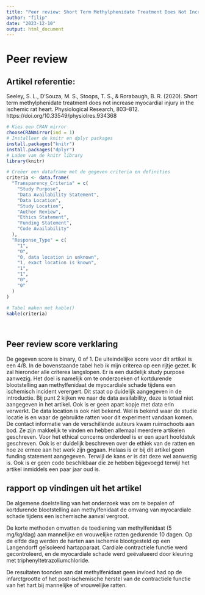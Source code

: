```yaml
---
title: "Peer review: Short Term Methylphenidate Treatment Does Not Increase Myocardial Injury in the Ischemic Rat Heart"
author: "filip"
date: "2023-12-10"
output: html_document
---
```

# Peer review
 
## Artikel referentie: 
Seeley, S. L., D’Souza, M. S., Stoops, T. S., & Rorabaugh, B. R. (2020). Short term methylphenidate treatment does not increase myocardial injury in the ischemic rat heart. Physiological Research, 803–812. https://doi.org/10.33549/physiolres.934368
 
 
```R
# Kies een CRAN mirror
chooseCRANmirror(ind = 1)
# Installeer de knitr en dplyr packages
install.packages("knitr")
install.packages("dplyr")
# Laden van de knitr library
library(knitr)
```
 
```R
 
# Creëer een dataframe met de gegeven criteria en definities
criteria <- data.frame(
  "Transparency_Criteria" = c(
    "Study Purpose",
    "Data Availability Statement",
    "Data Location",
    "Study Location",
    "Author Review",
    "Ethics Statement",
    "Funding Statement",
    "Code Availability"
  ),
  "Response_Type" = c(
    "1",
    "0",
    "0, data location in unknown",
    "1, exact location is known",
    "1",
    "1",
    "0",
    "0"
  )
)
 
# Tabel maken met kable()
kable(criteria)
 
 
```

## Peer review score verklaring
De gegeven score is binary, 0 of 1. De uiteindelijke score voor dit artikel is een 4/8. In de bovenstaande tabel heb ik mijn criterea op een rijtje gezet. Ik zal hieronder alle criterea langslopen. Er is een duidelijk study purpose aanwezig. Het doel is namelijk om te onderzoeken of kortdurende blootstelling aan methylfenidaat de myocardiale schade tijdens een ischemisch incident verergert. Dit staat op duidelijk aangegeven in de introductie. Bij punt 2 kijken we naar de data availability, deze is totaal niet aangegeven in het artikel. Ook is er geen apart kopje met data erin verwerkt. De data location is ook niet bekend. Wel is bekend waar de studie locatie is en waar de gebruikte ratten voor dit experiment vandaan komen. De contact informatie van de verschillende auteurs kwam ruimschoots aan bod. Ze zijn makkelijk te vinden en hebben allemaal meerdere artikelen geschreven. Voor het ethical concerns onderdeel is er een apart hoofdstuk geschreven. Ook is er duidelijk beschreven over de ethiek van de ratten en hoe ze ermee aan het werk zijn gegaan. Helaas is er bij dit artikel geen funding statement aangegeven. Terwijl de kans er is dat deze wel aanwezig is. Ook is er geen code beschikbaar die ze hebben bijgevoegd terwijl het artikel inmiddels een paar jaar oud is.
 
## rapport op vindingen uit het artikel
De algemene doelstelling van het onderzoek was om te bepalen of kortdurende blootstelling aan methylfenidaat de omvang van myocardiale schade tijdens een ischemische aanval vergroot.
 
De korte methoden omvatten de toediening van methylfenidaat (5 mg/kg/dag) aan mannelijke en vrouwelijke ratten gedurende 10 dagen. Op de elfde dag werden de harten aan ischemie blootgesteld op een Langendorff geïsoleerd hartapparaat. Cardiale contractiele functie werd gecontroleerd, en de myocardiale schade werd geëvalueerd door kleuring met triphenyltetrazoliumchloride.
 
De resultaten toonden aan dat methylfenidaat geen invloed had op de infarctgrootte of het post-ischemische herstel van de contractiele functie van het hart bij mannelijke of vrouwelijke ratten.
 
